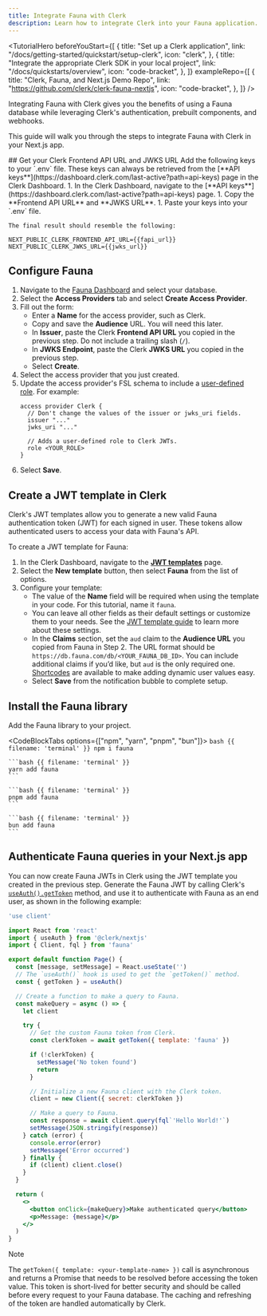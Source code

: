 ```yaml
---
title: Integrate Fauna with Clerk
description: Learn how to integrate Clerk into your Fauna application.
---
```


<TutorialHero
  beforeYouStart={[
    {
      title: "Set up a Clerk application",
      link: "/docs/getting-started/quickstart/setup-clerk",
      icon: "clerk",
    },
    {
      title: "Integrate the appropriate Clerk SDK in your local project",
      link: "/docs/quickstarts/overview",
      icon: "code-bracket",
    },
  ]}
  exampleRepo={[
    {
      title: "Clerk, Fauna, and Next.js Demo Repo",
      link: "https://github.com/clerk/clerk-fauna-nextjs",
      icon: "code-bracket",
    },
  ]}
/>

Integrating Fauna with Clerk gives you the benefits of using a Fauna database while leveraging Clerk's authentication, prebuilt components, and webhooks.

This guide will walk you through the steps to integrate Fauna with Clerk in your Next.js app.

<Steps>
  ## Get your Clerk Frontend API URL and JWKS URL

  <SignedIn>
    Add the following keys to your `.env` file. These keys can always be retrieved from the [**API keys**](https://dashboard.clerk.com/last-active?path=api-keys) page in the Clerk Dashboard.
  </SignedIn>

  <SignedOut>
    1. In the Clerk Dashboard, navigate to the [**API keys**](https://dashboard.clerk.com/last-active?path=api-keys) page.
    1. Copy the **Frontend API URL** and **JWKS URL**.
    1. Paste your keys into your `.env` file.

    The final result should resemble the following:
  </SignedOut>

  ```env {{ filename: '.env' }}
  NEXT_PUBLIC_CLERK_FRONTEND_API_URL={{fapi_url}}
  NEXT_PUBLIC_CLERK_JWKS_URL={{jwks_url}}
  ```

  ## Configure Fauna

  1. Navigate to the [Fauna Dashboard](https://dashboard.fauna.com/) and select your database.
  1. Select the **Access Providers** tab and select **Create Access Provider**.
  1. Fill out the form:
     - Enter a **Name** for the access provider, such as Clerk.
     - Copy and save the **Audience** URL. You will need this later.
     - In **Issuer**, paste the Clerk **Frontend API URL** you copied in the previous step. Do not include a trailing slash (`/`).
     - In **JWKS Endpoint**, paste the Clerk **JWKS URL** you copied in the previous step.
     - Select **Create**.
  1. Select the access provider that you just created.
  1. Update the access provider's FSL schema to include a [user-defined role](https://docs.fauna.com/fauna/current/learn/security/roles/). For example:
     ```fsl {{ mark: [6, 7] }}
     access provider Clerk {
       // Don't change the values of the issuer or jwks_uri fields.
       issuer "..."
       jwks_uri "..."

       // Adds a user-defined role to Clerk JWTs.
       role <YOUR_ROLE>
     }
     ```
  1. Select **Save**.

  ## Create a JWT template in Clerk

  Clerk's JWT templates allow you to generate a new valid Fauna authentication token (JWT) for each signed in user. These tokens allow authenticated users to access your data with Fauna's API.

  To create a JWT template for Fauna:

  1. In the Clerk Dashboard, navigate to the [**JWT templates**](https://dashboard.clerk.com/last-active?path=jwt-templates) page.
  1. Select the **New template** button, then select **Fauna** from the list of options.
  1. Configure your template:
     - The value of the **Name** field will be required when using the template in your code. For this tutorial, name it `fauna`.
     - You can leave all other fields as their default settings or customize them to your needs. See the [JWT template guide](/docs/guides/sessions/jwt-templates#create-a-jwt-template) to learn more about these settings.
     - In the **Claims** section, set the `aud` claim to the **Audience URL** you copied from Fauna in Step 2. The URL format should be `https://db.fauna.com/db/<YOUR_FAUNA_DB_ID>`. You can include additional claims if you’d like, but `aud` is the only required one. [Shortcodes](/docs/guides/sessions/jwt-templates#shortcodes) are available to make adding dynamic user values easy.
     - Select **Save** from the notification bubble to complete setup.

  ## Install the Fauna library

  Add the Fauna library to your project.

  <CodeBlockTabs options={["npm", "yarn", "pnpm", "bun"]}>
    ```bash {{ filename: 'terminal' }}
    npm i fauna
    ```

    ```bash {{ filename: 'terminal' }}
    yarn add fauna
    ```

    ```bash {{ filename: 'terminal' }}
    pnpm add fauna
    ```

    ```bash {{ filename: 'terminal' }}
    bun add fauna
    ```
  </CodeBlockTabs>

  ## Authenticate Fauna queries in your Next.js app

  You can now create Fauna JWTs in Clerk using the JWT template you created in the previous step. Generate the Fauna JWT by calling Clerk's [`useAuth().getToken`](/docs/reference/hooks/use-auth) method, and use it to authenticate with Fauna as an end user, as shown in the following example:

  ```jsx {{ filename: 'app/page.tsx' }}
  'use client'

  import React from 'react'
  import { useAuth } from '@clerk/nextjs'
  import { Client, fql } from 'fauna'

  export default function Page() {
    const [message, setMessage] = React.useState('')
    // The `useAuth()` hook is used to get the `getToken()` method.
    const { getToken } = useAuth()

    // Create a function to make a query to Fauna.
    const makeQuery = async () => {
      let client

      try {
        // Get the custom Fauna token from Clerk.
        const clerkToken = await getToken({ template: 'fauna' })

        if (!clerkToken) {
          setMessage('No token found')
          return
        }

        // Initialize a new Fauna client with the Clerk token.
        client = new Client({ secret: clerkToken })

        // Make a query to Fauna.
        const response = await client.query(fql`'Hello World!'`)
        setMessage(JSON.stringify(response))
      } catch (error) {
        console.error(error)
        setMessage('Error occurred')
      } finally {
        if (client) client.close()
      }
    }

    return (
      <>
        <button onClick={makeQuery}>Make authenticated query</button>
        <p>Message: {message}</p>
      </>
    )
  }
  ```

  > [!NOTE]
  > The `getToken({ template: <your-template-name> })` call is asynchronous and returns a Promise that needs to be resolved before accessing the token value. This token is short-lived for better security and should be called before every request to your Fauna database. The caching and refreshing of the token are handled automatically by Clerk.
</Steps>
